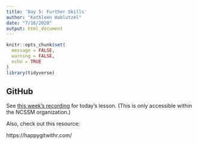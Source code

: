 ```yaml
---
title: 'Day 5: Further Skills'
author: "Kathleen Hablutzel"
date: "7/16/2020"
output: html_document
---
```


```r
knitr::opts_chunk$set(
  message = FALSE,
  warning = FALSE,
  echo = TRUE
)
library(tidyverse)
```


## GitHub

See [this week's recording](https://ncssm.hosted.panopto.com/Panopto/Pages/Viewer.aspx?id=99d735ef-7937-459b-b570-abfb0012b321) for today's lesson. (This is only accessible within the NCSSM organization.)

Also, check out this resource:

https://happygitwithr.com/
